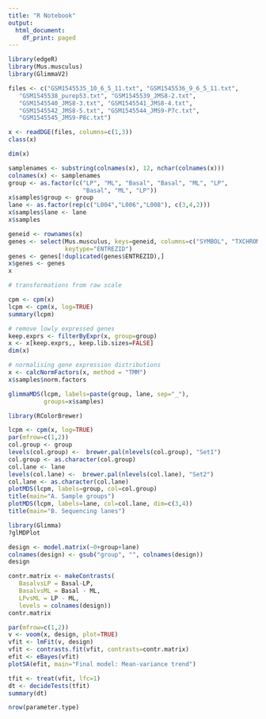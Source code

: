```yaml
---
title: "R Notebook"
output:
  html_document:
    df_print: paged
---
```


```r

library(edgeR)
library(Mus.musculus)
library(GlimmaV2)

files <- c("GSM1545535_10_6_5_11.txt", "GSM1545536_9_6_5_11.txt", 
   "GSM1545538_purep53.txt", "GSM1545539_JMS8-2.txt", 
   "GSM1545540_JMS8-3.txt", "GSM1545541_JMS8-4.txt", 
   "GSM1545542_JMS8-5.txt", "GSM1545544_JMS9-P7c.txt", 
   "GSM1545545_JMS9-P8c.txt")

x <- readDGE(files, columns=c(1,3))
class(x)
```

```r
dim(x)
```

```r
samplenames <- substring(colnames(x), 12, nchar(colnames(x)))
colnames(x) <- samplenames
group <- as.factor(c("LP", "ML", "Basal", "Basal", "ML", "LP", 
                     "Basal", "ML", "LP"))
x$samples$group <- group
lane <- as.factor(rep(c("L004","L006","L008"), c(3,4,2)))
x$samples$lane <- lane
x$samples
```

```r
geneid <- rownames(x)
genes <- select(Mus.musculus, keys=geneid, columns=c("SYMBOL", "TXCHROM"), 
                keytype="ENTREZID")
genes <- genes[!duplicated(genes$ENTREZID),]
x$genes <- genes
x
```


```r

# transformations from raw scale

cpm <- cpm(x)
lcpm <- cpm(x, log=TRUE)
summary(lcpm)

```

```r

# remove lowly expressed genes
keep.exprs <- filterByExpr(x, group=group)
x <- x[keep.exprs,, keep.lib.sizes=FALSE]
dim(x)
```

```r
# normalising gene expression distributions
x <- calcNormFactors(x, method = "TMM")
x$samples$norm.factors

```



```r
glimmaMDS(lcpm, labels=paste(group, lane, sep="_"), 
          groups=x$samples)
```

```r
library(RColorBrewer)

lcpm <- cpm(x, log=TRUE)
par(mfrow=c(1,2))
col.group <- group
levels(col.group) <-  brewer.pal(nlevels(col.group), "Set1")
col.group <- as.character(col.group)
col.lane <- lane
levels(col.lane) <-  brewer.pal(nlevels(col.lane), "Set2")
col.lane <- as.character(col.lane)
plotMDS(lcpm, labels=group, col=col.group)
title(main="A. Sample groups")
plotMDS(lcpm, labels=lane, col=col.lane, dim=c(3,4))
title(main="B. Sequencing lanes")

```

```r
library(Glimma)
?glMDPlot
```


```r

design <- model.matrix(~0+group+lane)
colnames(design) <- gsub("group", "", colnames(design))
design

```

```r
contr.matrix <- makeContrasts(
   BasalvsLP = Basal-LP, 
   BasalvsML = Basal - ML, 
   LPvsML = LP - ML, 
   levels = colnames(design))
contr.matrix
```

```r

par(mfrow=c(1,2))
v <- voom(x, design, plot=TRUE)
vfit <- lmFit(v, design)
vfit <- contrasts.fit(vfit, contrasts=contr.matrix)
efit <- eBayes(vfit)
plotSA(efit, main="Final model: Mean-variance trend")

```



```r

tfit <- treat(vfit, lfc=1)
dt <- decideTests(tfit)
summary(dt)

```

```r


nrow(parameter.type)
```

```r

```

```r

```
